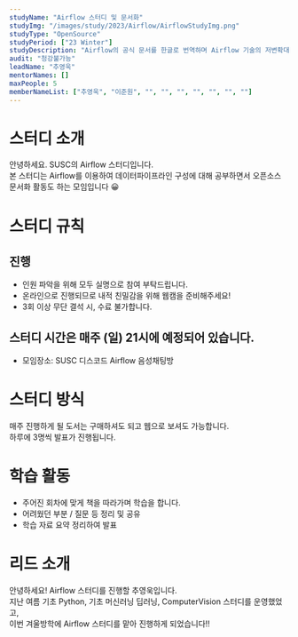 ```yaml
---
studyName: "Airflow 스터디 및 문서화"
studyImg: "/images/study/2023/Airflow/AirflowStudyImg.png"
studyType: "OpenSource"
studyPeriod: ["23 Winter"]
studyDescription: "Airflow의 공식 문서를 한글로 번역하며 Airflow 기술의 저변확대에 기여합니다."
audit: "청강불가능"
leadName: "추영욱"
mentorNames: []
maxPeople: 5
memberNameList: ["추영욱", "이준원", "", "", "", "", "", "", ""]
---
```


# 스터디 소개

안녕하세요. SUSC의 Airflow 스터디입니다.  
본 스터디는 Airflow를 이용하여 데이터파이프라인 구성에 대해 공부하면서 오픈소스 문서화 활동도 하는 모임입니다 😀

# 스터디 규칙
## 진행
- 인원 파악을 위해 모두 실명으로 참여 부탁드립니다.
- 온라인으로 진행되므로 내적 친밀감을 위해 웹캠을 준비해주세요!
- 3회 이상 무단 결석 시, 수료 불가합니다.

## 스터디 시간은 매주 (일) 21시에 예정되어 있습니다.
- 모임장소: SUSC 디스코드 Airflow 음성채팅방

# 스터디 방식
매주 진행하게 될 도서는 구매하셔도 되고 웹으로 보셔도 가능합니다.    
하루에 3명씩 발표가 진행됩니다.

# 학습 활동
- 주어진 회차에 맞게 책을 따라가며 학습을 합니다.
- 어려웠던 부분 / 질문 등 정리 및 공유
- 학습 자료 요약 정리하여 발표

# 리드 소개
안녕하세요! Airflow 스터디를 진행할 추영욱입니다.  
지난 여름 기초 Python, 기초 머신러닝 딥러닝, ComputerVision 스터디를 운영했었고,  
이번 겨울방학에 Airflow 스터디를 맡아 진행하게 되었습니다!!  
